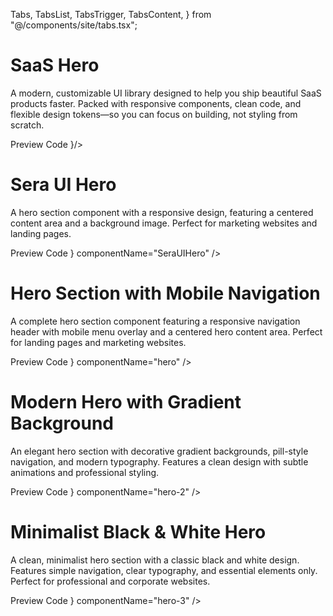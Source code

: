   Tabs,
  TabsList,
  TabsTrigger,
  TabsContent,
} from "@/components/site/tabs.tsx";

<HideTOC />

<AI dir="left"/>



# SaaS Hero
A modern, customizable UI library designed to help you ship beautiful SaaS products faster. Packed with responsive components, clean code, and flexible design tokens—so you can focus on building, not styling from scratch.

<Tabs defaultValue="preview" className="">
  <TabsList>
    <TabsTrigger value="preview">Preview</TabsTrigger>
    <TabsTrigger value="code">Code</TabsTrigger>
  </TabsList>
  <TabsContent value="preview">
    <ComponentRenderer component={<Hero5 />}/>
  </TabsContent>
  <TabsContent value="code">
    <CodeBlock filePath="src/app/docs/hero/hero5.tsx" />
  </TabsContent>
</Tabs>


#  Sera UI Hero
A hero section component with a responsive design, featuring a centered content area and a background image. Perfect for marketing websites and landing pages.

<Tabs defaultValue="preview" className="">
  <TabsList>
    <TabsTrigger value="preview">Preview</TabsTrigger>
    <TabsTrigger value="code">Code</TabsTrigger>
  </TabsList>
  <TabsContent value="preview">
    <ComponentRenderer component={<SeraUIHero />} componentName="SeraUIHero" />
  </TabsContent>
  <TabsContent value="code">
    <CodeBlock filePath="src/app/docs/hero/hero4.tsx" />
  </TabsContent>
</Tabs>


# Hero Section with Mobile Navigation

A complete hero section component featuring a responsive navigation header with mobile menu overlay and a centered hero content area. Perfect for landing pages and marketing websites.

<Tabs defaultValue="preview" className="">
  <TabsList>
    <TabsTrigger value="preview">Preview</TabsTrigger>
    <TabsTrigger value="code">Code</TabsTrigger>
  </TabsList>
  <TabsContent value="preview">
    <ComponentRenderer component={<Hero />} componentName="hero" />
  </TabsContent>
  <TabsContent value="code">
    <CodeBlock filePath="src/app/docs/hero/hero.tsx" />
  </TabsContent>
</Tabs>

# Modern Hero with Gradient Background

An elegant hero section with decorative gradient backgrounds, pill-style navigation, and modern typography. Features a clean design with subtle animations and professional styling.

<Tabs defaultValue="preview" className="">
  <TabsList>
    <TabsTrigger value="preview">Preview</TabsTrigger>
    <TabsTrigger value="code">Code</TabsTrigger>
  </TabsList>
  <TabsContent value="preview">
    <ComponentRenderer component={<Hero2 />} componentName="hero-2" />
  </TabsContent>
  <TabsContent value="code">
    <CodeBlock filePath="src/app/docs/hero/hero2.tsx" />
  </TabsContent>
</Tabs>

# Minimalist Black & White Hero

A clean, minimalist hero section with a classic black and white design. Features simple navigation, clear typography, and essential elements only. Perfect for professional and corporate websites.

<Tabs defaultValue="preview" className="">
  <TabsList>
    <TabsTrigger value="preview">Preview</TabsTrigger>
    <TabsTrigger value="code">Code</TabsTrigger>
  </TabsList>
  <TabsContent value="preview">
    <ComponentRenderer component={<Hero3 />} componentName="hero-3" />
  </TabsContent>
  <TabsContent value="code">
    <CodeBlock filePath="src/app/docs/hero/hero3.tsx" />
  </TabsContent>
</Tabs>

